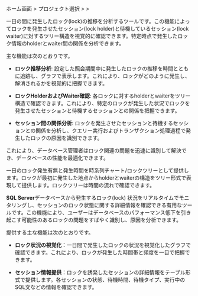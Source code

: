 ホーム画面 &gt; プロジェクト選択 &gt; <Cmdname sid="side_analysis" className="uitext" /> &gt; <Cmdname sid="side_dbLockTree" className="uitext" />

<InDoc product='cubrid,postgresql,oracle,oracle-pro,oracle-v1,altibase,tibero,db2'>

一日の間に発生したロック(lock)の推移を分析するツールです。この機能によってロックを発生させたセッション(lock holder)と待機しているセッション(lock waiter)に対するツリー構造を視覚的に確認できます。特定時点で発生したロック情報のholderとwaiter間の関係を分析できます。

主な機能は次のとおりです。

- **ロック推移分析**: 設定した照会期間中に発生したロックの推移を時間とともに追跡し、グラフで表示します。これにより、ロックがどのように発生し、解消されるかを視覚的に把握できます。

- **ロックHolderおよびWaiter確認**: 各ロックに対するholderとwaiterをツリー構造で確認できます。これにより、特定のロックが発生した状況でロックを発生させたセッションと待機するセッションとの関係を把握できます。

- **セッション間の関係分析**: ロックを発生させたセッションと待機するセッションとの関係を分析し、クエリー実行およびトランザクション処理過程で発生したロックの原因を識別できます。

これにより、データベース管理者はロック関連の問題を迅速に識別して解決でき、データベースの性能を最適化できます。

</InDoc>

<Xclude product='cubrid,postgresql,oracle,oracle-pro,oracle-v1,altibase,mssql,mssql-v1,tibero,db2'>

一日のロック発生有無と発生時間を時系列チャート/ロックツリーとして提供します。ロックが最初に発生した地点からholderとwaiterの構造をツリー形式で表現して提供します。ロックツリーは時間の流れで確認できます。

</Xclude>

<InDoc product="mssql,mssql-v1">

**SQL Server**データベースから発生するロック(lock) 状況をリアルタイムでモニタリングし、セッションのロック状態に関する詳細情報を確認できる有用なツールです。この機能により、ユーザーはデータベースのパフォーマンス低下を引き起こす可能性のあるロックの問題をすばやく識別し、原因を分析できます。

提供する主な機能は次のとおりです。

- **ロック状況の視覚化**：一日間で発生したロックの状況を視覚化したグラフで確認できます。これにより、ロックが発生した時間帯と頻度を一目で把握できます。

- **セッション情報提供**：ロックを誘発したセッションの詳細情報をテーブル形式で提供します。各セッションの状態、待機時間、待機タイプ、実行中のSQL文などの情報を確認できます。

</InDoc>
